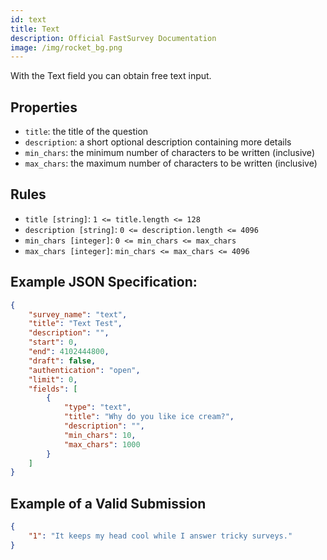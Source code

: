 ```yaml
---
id: text
title: Text
description: Official FastSurvey Documentation
image: /img/rocket_bg.png
---
```


With the Text field you can obtain free text input.

## Properties

- `title`: the title of the question
- `description`: a short optional description containing more details
- `min_chars`: the minimum number of characters to be written (inclusive)
- `max_chars`: the maximum number of characters to be written (inclusive)

## Rules

- `title [string]`: `1 <= title.length <= 128`
- `description [string]`: `0 <= description.length <= 4096`
- `min_chars [integer]`: `0 <= min_chars <= max_chars`
- `max_chars [integer]`: `min_chars <= max_chars <= 4096`

## Example JSON Specification:

```json
{
    "survey_name": "text",
    "title": "Text Test",
    "description": "",
    "start": 0,
    "end": 4102444800,
    "draft": false,
    "authentication": "open",
    "limit": 0,
    "fields": [
        {
            "type": "text",
            "title": "Why do you like ice cream?",
            "description": "",
            "min_chars": 10,
            "max_chars": 1000
        }
    ]
}
```

## Example of a Valid Submission

```json
{
    "1": "It keeps my head cool while I answer tricky surveys."
}
```
